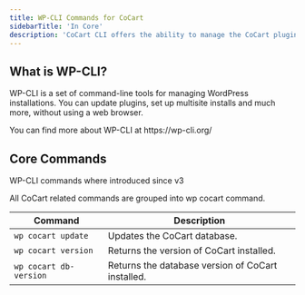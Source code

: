 ```yaml
---
title: WP-CLI Commands for CoCart
sidebarTitle: 'In Core'
description: 'CoCart CLI offers the ability to manage the CoCart plugin via the command-line, using WP CLI.'
---
```


## What is WP-CLI?

WP-CLI is a set of command-line tools for managing WordPress installations. You can update plugins, set up multisite installs and much more, without using a web browser.

<Note>
    You can find more about WP-CLI at https://wp-cli.org/
</Note>

## Core Commands

<Note>
    WP-CLI commands where introduced since v3
</Note>

All CoCart related commands are grouped into wp cocart command.

| Command                | Description                                       |
| ---------------------- | ------------------------------------------------- |
| `wp cocart update`     | Updates the CoCart database.                      |
| `wp cocart version`    | Returns the version of CoCart installed.          |
| `wp cocart db-version` | Returns the database version of CoCart installed. |
